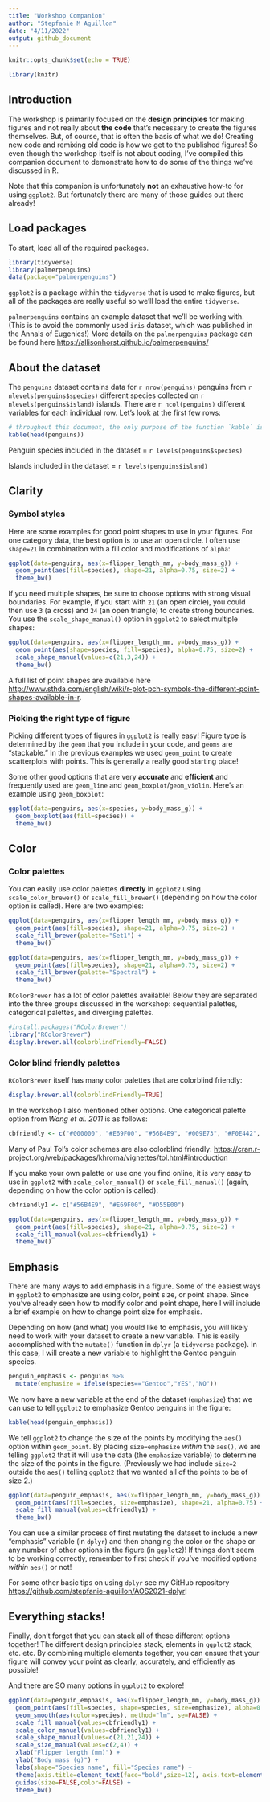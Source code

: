 ```yaml
---
title: "Workshop Companion"
author: "Stepfanie M Aguillon"
date: "4/11/2022"
output: github_document
---
```


```r
knitr::opts_chunk$set(echo = TRUE)
```

```r
library(knitr)
```

## Introduction

The workshop is primarily focused on the **design principles** for making figures and not really about **the code** that's necessary to create the figures themselves. But, of course, that is often the basis of what we do! Creating new code and remixing old code is how we get to the published figures! So even though the workshop itself is not about coding, I've compiled this companion document to demonstrate how to do some of the things we've discussed in R.

Note that this companion is unfortunately **not** an exhaustive how-to for using `ggplot2`. But fortunately there are many of those guides out there already!



## Load packages

To start, load all of the required packages. 

```r
library(tidyverse)
library(palmerpenguins)
data(package="palmerpenguins")
```

`ggplot2` is a package within the `tidyverse` that is used to make figures, but all of the packages are really useful so we'll load the entire `tidyverse`.

`palmerpenguins` contains an example dataset that we'll be working with. (This is to avoid the commonly used `iris` dataset, which was published in the Annals of Eugenics!) More details on the `palmerpenguins` package can be found here <https://allisonhorst.github.io/palmerpenguins/>



## About the dataset

The `penguins` dataset contains data for `r nrow(penguins)` penguins from `r nlevels(penguins$species)` different species collected on `r nlevels(penguins$island)` islands. There are `r ncol(penguins)` different variables for each individual row. Let's look at the first few rows:

```r
# throughout this document, the only purpose of the function `kable` is to provide nice visuals of the tables
kable(head(penguins))
```

Penguin species included in the dataset = `r levels(penguins$species)`

Islands included in the dataset = `r levels(penguins$island)`



## Clarity


### Symbol styles

Here are some examples for good point shapes to use in your figures. For one category data, the best option is to use an open circle. I often use `shape=21` in combination with a fill color and modifications of `alpha`:
``` r
ggplot(data=penguins, aes(x=flipper_length_mm, y=body_mass_g)) + 
  geom_point(aes(fill=species), shape=21, alpha=0.75, size=2) +
  theme_bw()
```


If you need multiple shapes, be sure to choose options with strong visual boundaries. For example, if you start with `21` (an open circle), you could then use `3` (a cross) and `24` (an open triangle) to create strong boundaries. You use the `scale_shape_manual()` option in `ggplot2` to select multiple shapes: 
``` r
ggplot(data=penguins, aes(x=flipper_length_mm, y=body_mass_g)) + 
  geom_point(aes(shape=species, fill=species), alpha=0.75, size=2) +
  scale_shape_manual(values=c(21,3,24)) +
  theme_bw()
```


A full list of point shapes are available here <http://www.sthda.com/english/wiki/r-plot-pch-symbols-the-different-point-shapes-available-in-r>. 



### Picking the right type of figure

Picking different types of figures in `ggplot2` is really easy! Figure type is determined by the `geom` that you include in your code, and `geoms` are "stackable." In the previous examples we used `geom_point` to create scatterplots with points. This is generally a really good starting place! 

Some other good options that are very **accurate** and **efficient** and frequently used are `geom_line` and `geom_boxplot`/`geom_violin`. Here's an example using `geom_boxplot`:
``` r
ggplot(data=penguins, aes(x=species, y=body_mass_g)) + 
  geom_boxplot(aes(fill=species)) +
  theme_bw()
```



## Color


### Color palettes

You can easily use color palettes **directly** in `ggplot2` using `scale_color_brewer()` or `scale_fill_brewer()` (depending on how the color option is called). Here are two examples:
``` r
ggplot(data=penguins, aes(x=flipper_length_mm, y=body_mass_g)) + 
  geom_point(aes(fill=species), shape=21, alpha=0.75, size=2) +
  scale_fill_brewer(palette="Set1") + 
  theme_bw()
```

``` r
ggplot(data=penguins, aes(x=flipper_length_mm, y=body_mass_g)) + 
  geom_point(aes(fill=species), shape=21, alpha=0.75, size=2) +
  scale_fill_brewer(palette="Spectral") + 
  theme_bw()
```


`RColorBrewer` has a lot of color palettes available! Below they are separated into the three groups discussed in the workshop: sequential palettes, categorical palettes, and diverging palettes.
``` r
#install.packages("RColorBrewer")
library("RColorBrewer")
display.brewer.all(colorblindFriendly=FALSE)
```


### Color blind friendly palettes

`RColorBrewer` itself has many color palettes that are colorblind friendly:
``` r
display.brewer.all(colorblindFriendly=TRUE)
```


In the workshop I also mentioned other options. One categorical palette option from _Wang et al. 2011_ is as follows: 
``` r
cbfriendly <- c("#000000", "#E69F00", "#56B4E9", "#009E73", "#F0E442", "#0072B2", "#D55E00", "#CC79A7")
```


Many of Paul Tol's color schemes are also colorblind friendly: <https://cran.r-project.org/web/packages/khroma/vignettes/tol.html#introduction>


If you make your own palette or use one you find online, it is very easy to use in `ggplot2` with `scale_color_manual()` or `scale_fill_manual()` (again, depending on how the color option is called):
``` r
cbfriendly1 <- c("#56B4E9", "#E69F00", "#D55E00")

ggplot(data=penguins, aes(x=flipper_length_mm, y=body_mass_g)) + 
  geom_point(aes(fill=species), shape=21, alpha=0.75, size=2) +
  scale_fill_manual(values=cbfriendly1) + 
  theme_bw()
```



## Emphasis

There are many ways to add emphasis in a figure. Some of the easiest ways in `ggplot2` to emphasize are using color, point size, or point shape. Since you've already seen how to modify color and point shape, here I will include a brief example on how to change point size for emphasis. 

Depending on how (and what) you would like to emphasis, you will likely need to work with your dataset to create a new variable. This is easily accomplished with the `mutate()` function in `dplyr` (a `tidyverse` package). In this case, I will create a new variable to highlight the Gentoo penguin species.

``` r
penguin_emphasis <- penguins %>%
  mutate(emphasize = ifelse(species=="Gentoo","YES","NO"))
```

We now have a new variable at the end of the dataset (`emphasize`) that we can use to tell `ggplot2` to emphasize Gentoo penguins in the figure:
``` r
kable(head(penguin_emphasis))
```


We tell `ggplot2` to change the size of the points by modifying the `aes()` option within `geom_point`. By placing `size=emphasize` _within_ the `aes()`, we are telling `ggplot2` that it will use the data (the `emphasize` variable) to determine the size of the points in the figure. (Previously we had include `size=2` outside the `aes()` telling `ggplot2` that we wanted all of the points to be of size 2.) 
``` r
ggplot(data=penguin_emphasis, aes(x=flipper_length_mm, y=body_mass_g)) + 
  geom_point(aes(fill=species, size=emphasize), shape=21, alpha=0.75) +
  scale_fill_manual(values=cbfriendly1) + 
  theme_bw()
```

You can use a similar process of first mutating the dataset to include a new "emphasis" variable (in `dplyr`) and then changing the color or the shape or any number of other options in the figure (in `ggplot2`)! If things don't seem to be working correctly, remember to first check if you've modified options _within_ `aes()` or not!


For some other basic tips on using `dplyr` see my GitHub repository <https://github.com/stepfanie-aguillon/AOS2021-dplyr>!



## Everything stacks! 

Finally, don't forget that you can stack all of these different options together! The different design principles stack, elements in `ggplot2` stack, etc. etc. By combining multiple elements together, you can ensure that your figure will convey your point as clearly, accurately, and efficiently as possible!

And there are SO many options in `ggplot2` to explore!
``` r
ggplot(data=penguin_emphasis, aes(x=flipper_length_mm, y=body_mass_g)) + 
  geom_point(aes(fill=species, shape=species, size=emphasize), alpha=0.75) +
  geom_smooth(aes(color=species), method="lm", se=FALSE) +
  scale_fill_manual(values=cbfriendly1) + 
  scale_color_manual(values=cbfriendly1) +
  scale_shape_manual(values=c(21,21,24)) +
  scale_size_manual(values=c(2,4)) +
  xlab("Flipper length (mm)") + 
  ylab("Body mass (g)") +
  labs(shape="Species name", fill="Species name") +
  theme(axis.title=element_text(face="bold",size=12), axis.text=element_text(size=10,color="black")) +
  guides(size=FALSE,color=FALSE) +
  theme_bw()
```

